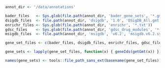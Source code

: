 ```r
annot_dir <- '/data/annotations'

bader_files   <- Sys.glob(file.path(annot_dir, 'bader_gene_sets', '*.gmt')) 
dsigdb_files  <- file.path(annot_dir, 'dsigdb', '1.0', 'DSigDB_All.gmt')
enrichr_files <- Sys.glob(file.path(annot_dir, 'enrichr', '*.txt'))
gdsc_files    <- Sys.glob(file.path(annot_dir, 'gdsc_drug_modules', '*-nr.gmt'))
msigdb_files  <- file.path(annot_dir, 'msigdb', 'v6.2', 'msigdb.v6.2.symbols.gmt')

gene_set_files <- c(bader_files, dsigdb_files, enrichr_files, gdsc_files, msigdb_files)

gene_sets <- lapply(gene_set_files, function(x) { geneIds(getGmt(x)) })

names(gene_sets) <- tools::file_path_sans_ext(basename(gene_set_files)) 
```

